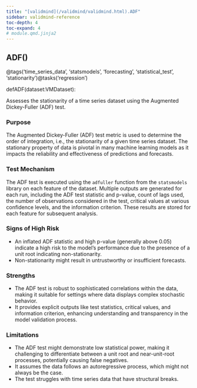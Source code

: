 ```yaml
---
title: "[validmind](/validmind/validmind.html).ADF"
sidebar: validmind-reference
toc-depth: 4
toc-expand: 4
# module.qmd.jinja2
---
```


<!-- function.qmd.jinja2 -->

## ADF[()]{.muted}

<!-- signatures.jinja2 -->

::: {.signature}

<span class="decorators"><span class="decorator">@<span class="n">tags(<span class="s">'time_series_data'</span>, <span class="s">'statsmodels'</span>, <span class="s">'forecasting'</span>, <span class="s">'statistical_test'</span>, <span class="s">'stationarity'</span>)</span></span><span class="decorator">@<span class="n">tasks(<span class="s">'regression'</span>)</span></span></span>

<span class="kw">def</span><span class="name">ADF</span>(<span class="param"><span class="n">dataset</span><span class="p">:</span><span class="n">VMDataset</span></span>):

:::

<!-- docstring.jinja2 -->

Assesses the stationarity of a time series dataset using the Augmented Dickey-Fuller (ADF) test.

### Purpose

The Augmented Dickey-Fuller (ADF) test metric is used to determine the order of integration, i.e., the stationarity of a given time series dataset. The stationary property of data is pivotal in many machine learning models as it impacts the reliability and effectiveness of predictions and forecasts.

### Test Mechanism

The ADF test is executed using the `adfuller` function from the `statsmodels` library on each feature of the dataset. Multiple outputs are generated for each run, including the ADF test statistic and p-value, count of lags used, the number of observations considered in the test, critical values at various confidence levels, and the information criterion. These results are stored for each feature for subsequent analysis.

### Signs of High Risk

- An inflated ADF statistic and high p-value (generally above 0.05) indicate a high risk to the model's performance due to the presence of a unit root indicating non-stationarity.
- Non-stationarity might result in untrustworthy or insufficient forecasts.

### Strengths

- The ADF test is robust to sophisticated correlations within the data, making it suitable for settings where data displays complex stochastic behavior.
- It provides explicit outputs like test statistics, critical values, and information criterion, enhancing understanding and transparency in the model validation process.

### Limitations

- The ADF test might demonstrate low statistical power, making it challenging to differentiate between a unit root and near-unit-root processes, potentially causing false negatives.
- It assumes the data follows an autoregressive process, which might not always be the case.
- The test struggles with time series data that have structural breaks.
